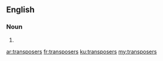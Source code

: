 ==English==

===Noun===
{{head|en}}

# {{plural of|transposer}}

[[ar:transposers]]
[[fr:transposers]]
[[ku:transposers]]
[[my:transposers]]